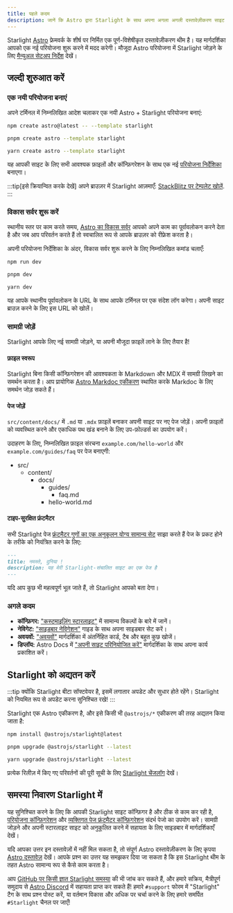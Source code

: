 ```yaml
---
title: पहले कदम
description: जानें कि Astro द्वारा Starlight के साथ अपना अगला अगली दस्तावेज़ीकरण साइट का निर्माण कैसे शुरू करें।
---
```



Starlight [Astro](https://astro.build) फ्रेमवर्क के शीर्ष पर निर्मित एक पूर्ण-विशेषीकृत दस्तावेज़ीकरण थीम है।
यह मार्गदर्शिका आपको एक नई परियोजना शुरू करने में मदद करेगी।
मौजूदा Astro परियोजना में Starlight जोड़ने के लिए [मैन्युअल सेटअप निर्देश](/manual-setup/) देखें।

## जल्दी शुरुआत करें

### एक नयी परियोजना बनाएं

अपने टर्मिनल में निम्नलिखित आदेश चलाकर एक नयी Astro + Starlight परियोजना बनाएं:

<Tabs>
<TabItem label="npm">

```sh
npm create astro@latest -- --template starlight
```

</TabItem>
<TabItem label="pnpm">

```sh
pnpm create astro --template starlight
```

</TabItem>
<TabItem label="Yarn">

```sh
yarn create astro --template starlight
```

</TabItem>
</Tabs>

यह आपकी साइट के लिए सभी आवश्यक फ़ाइलों और कॉन्फ़िगरेशन के साथ एक नई [परियोजना निर्देशिका](/hi/guides/project-structure/) बनाएगा।

:::tip[इसे क्रियान्वित करके देखें]
अपने ब्राउज़र में Starlight आज़माएँ:
[StackBlitz पर टेम्पलेट खोलें](https://stackblitz.com/github/withastro/starlight/tree/main/examples/basics).
:::

### विकास सर्वर शुरू करें

स्थानीय स्तर पर काम करते समय, [Astro का विकास सर्वर](https://docs.astro.build/en/reference/cli-reference/#astro-dev) आपको अपने काम का पूर्वावलोकन करने देता है और जब आप परिवर्तन करते हैं तो स्वचालित रूप से आपके ब्राउज़र को रीफ्रेश करता है।

अपनी परियोजना निर्देशिका के अंदर, विकास सर्वर शुरू करने के लिए निम्नलिखित कमांड चलाएँ:

<Tabs>
<TabItem label="npm">

```sh
npm run dev
```

</TabItem>
<TabItem label="pnpm">

```sh
pnpm dev
```

</TabItem>
<TabItem label="Yarn">

```sh
yarn dev
```

</TabItem>
</Tabs>

यह आपके स्थानीय पूर्वावलोकन के URL के साथ आपके टर्मिनल पर एक संदेश लॉग करेगा।
अपनी साइट ब्राउज़ करने के लिए इस URL को खोलें।

### सामग्री जोड़ें

Starlight आपके लिए नई सामग्री जोड़ने, या अपनी मौजूदा फ़ाइलें लाने के लिए तैयार है!

#### फ़ाइल स्वरूप

Starlight बिना किसी कॉन्फ़िगरेशन की आवश्यकता के Markdown और MDX में सामग्री लिखने का समर्थन करता है।
आप प्रायोगिक [Astro Markdoc एकीकरण](https://docs.astro.build/en/guides/integrations-guide/markdoc/) स्थापित करके Markdoc के लिए समर्थन जोड़ सकते हैं।

#### पेज जोड़ें

`src/content/docs/` में `.md` या `.mdx` फ़ाइलें बनाकर अपनी साइट पर नए पेज जोड़ें।
अपनी फ़ाइलों को व्यवस्थित करने और एकाधिक पथ खंड बनाने के लिए उप-फ़ोल्डर्स का उपयोग करें।

उदाहरण के लिए, निम्नलिखित फ़ाइल संरचना `example.com/hello-world` और `example.com/guides/faq` पर पेज बनाएगी:


<FileTree>

- src/
  - content/
    - docs/
      - guides/
        - faq.md
      - hello-world.md

</FileTree>

#### टाइप-सुरक्षित फ्रंटमैटर

सभी Starlight पेज [फ्रंटमैटर गुणों का एक अनुकूलन योग्य सामान्य सेट](/hi/reference/frontmatter/) साझा करते हैं पेज के प्रकट होने के तरीके को नियंत्रित करने के लिए:

```md
---
title: नमस्ते, दुनिया !
description: यह मेरी Starlight-संचालित साइट का एक पेज है
---
```

यदि आप कुछ भी महत्वपूर्ण भूल जाते हैं, तो Starlight आपको बता देगा।

### अगले कदम

- **कॉन्फ़िगर:** ["कस्टमाइज़िंग स्टारलाइट"](/hi/guides/customization/) में सामान्य विकल्पों के बारे में जानें।
- **नेविगेट:** ["साइडबार नेविगेशन"](/hi/guides/sidebar/) गाइड के साथ अपना साइडबार सेट करें।
- **अवयवों:** ["अवयवों"](/hi/guides/components/) मार्गदर्शिका में अंतर्निहित कार्ड, टैब और बहुत कुछ खोजें।
- **डिप्लॉय:** Astro Docs में ["अपनी साइट परिनियोजित करें"](https://docs.astro.build/en/guides/deploy/) मार्गदर्शिका के साथ अपना कार्य प्रकाशित करें।

## Starlight को अद्यतन करें

:::tip
क्योंकि Starlight बीटा सॉफ्टवेयर है, इसमें लगातार अपडेट और सुधार होते रहेंगे। Starlight को नियमित रूप से अपडेट करना सुनिश्चित रखे!
:::

Starlight एक Astro एकीकरण है, और इसे किसी भी `@astrojs/*` एकीकरण की तरह अद्यतन किया जाता है:

<Tabs>
<TabItem label="npm">

```sh
npm install @astrojs/starlight@latest
```

</TabItem>
<TabItem label="pnpm">

```sh
pnpm upgrade @astrojs/starlight --latest
```

</TabItem>
<TabItem label="Yarn">

```sh
yarn upgrade @astrojs/starlight --latest
```

</TabItem>
</Tabs>

प्रत्येक रिलीज़ में किए गए परिवर्तनों की पूरी सूची के लिए [Starlight चेंजलॉग](https://github.com/withastro/starlight/blob/main/packages/starlight/CHANGELOG.md) देखें।

## समस्या निवारण Starlight में

यह सुनिश्चित करने के लिए कि आपकी Starlight साइट कॉन्फ़िगर है और ठीक से काम कर रही है, [परियोजना कॉन्फ़िगरेशन](/reference/configuration/) और [व्यक्तिगत पेज फ्रंटमैटर कॉन्फ़िगरेशन](/reference/frontmatter/) संदर्भ पेजो का उपयोग करें।
सामग्री जोड़ने और अपनी स्टारलाइट साइट को अनुकूलित करने में सहायता के लिए साइडबार में मार्गदर्शिकाएँ देखें।

यदि आपका उत्तर इन दस्तावेज़ों में नहीं मिल सकता है, तो संपूर्ण Astro दस्तावेज़ीकरण के लिए कृपया [Astro दस्तावेज़](https://docs.astro.build) देखें।
आपके प्रश्न का उत्तर यह समझकर दिया जा सकता है कि इस Starlight थीम के तहत Astro सामान्य रूप से कैसे काम करता है।

आप [GitHub पर किसी ज्ञात Starlight समस्या](https://github.com/withastro/starlight/issues) की भी जांच कर सकते हैं, और हमारे सक्रिय, मैत्रीपूर्ण समुदाय से [Astro Discord](https://astro.build/chat/) में सहायता प्राप्त कर सकते हैं! हमारे `#support` फोरम में "Starlight" टैग के साथ प्रश्न पोस्ट करें, या वर्तमान विकास और अधिक पर चर्चा करने के लिए हमारे समर्पित `#Starlight` चैनल पर जाएँ!